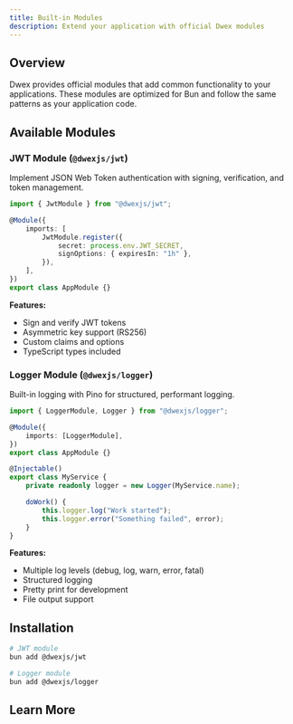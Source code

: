 ```yaml
---
title: Built-in Modules
description: Extend your application with official Dwex modules
---
```


## Overview

Dwex provides official modules that add common functionality to your applications. These modules are optimized for Bun and follow the same patterns as your application code.

## Available Modules

### JWT Module (`@dwexjs/jwt`)

Implement JSON Web Token authentication with signing, verification, and token management.

```typescript
import { JwtModule } from "@dwexjs/jwt";

@Module({
	imports: [
		JwtModule.register({
			secret: process.env.JWT_SECRET,
			signOptions: { expiresIn: "1h" },
		}),
	],
})
export class AppModule {}
```

**Features:**
- Sign and verify JWT tokens
- Asymmetric key support (RS256)
- Custom claims and options
- TypeScript types included

### Logger Module (`@dwexjs/logger`)

Built-in logging with Pino for structured, performant logging.

```typescript
import { LoggerModule, Logger } from "@dwexjs/logger";

@Module({
	imports: [LoggerModule],
})
export class AppModule {}

@Injectable()
export class MyService {
	private readonly logger = new Logger(MyService.name);

	doWork() {
		this.logger.log("Work started");
		this.logger.error("Something failed", error);
	}
}
```

**Features:**
- Multiple log levels (debug, log, warn, error, fatal)
- Structured logging
- Pretty print for development
- File output support

## Installation

```bash
# JWT module
bun add @dwexjs/jwt

# Logger module
bun add @dwexjs/logger
```

## Learn More

<Cards>
	<Card
		title="JWT Module"
		href="/docs/modules/jwt"
		description="Sign and verify JSON Web Tokens"
	/>
	<Card
		title="Logger Module"
		href="/docs/modules/logger"
		description="Structured logging with Pino"
	/>
</Cards>
